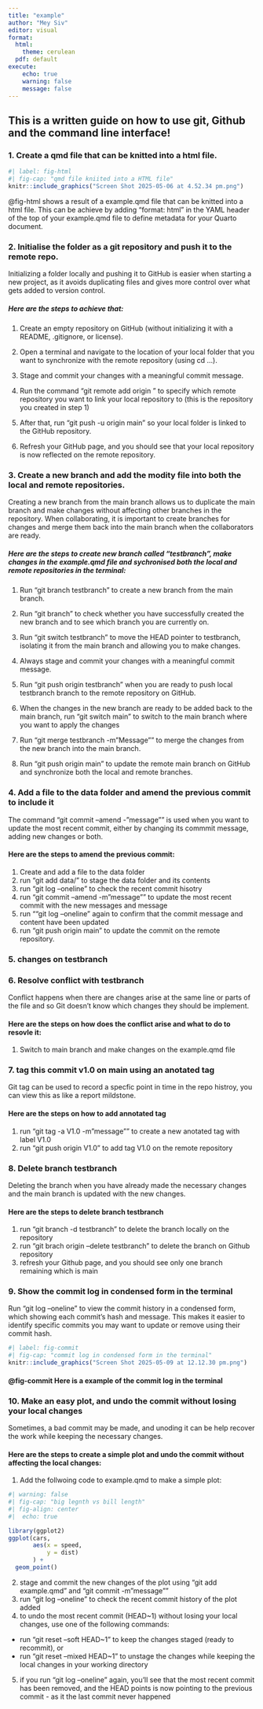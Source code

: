 ```yaml
---
title: "example"
author: "Mey Siv"
editor: visual
format: 
  html: 
    theme: cerulean
  pdf: default
execute:
    echo: true
    warning: false
    message: false
---
```


## This is a written guide on how to use git, Github and the command line interface!

### 1. Create a qmd file that can be knitted into a html file.

```r
#| label: fig-html
#| fig-cap: "qmd file kniited into a HTML file"
knitr::include_graphics("Screen Shot 2025-05-06 at 4.52.34 pm.png")

```

@fig-html shows a result of a example.qmd file that can be knitted into a html file. This can be achieve by adding "format: html" in the YAML header of the top of your example.qmd file to define metadata for your Quarto document.


### 2. Initialise the folder as a git repository and push it to the remote repo.

Initializing a folder locally and pushing it to GitHub is easier when starting a new project, as it avoids duplicating files and gives more control over what gets added to version control.

##### Here are the steps to achieve that:

1.  Create an empty repository on GitHub (without initializing it with a README, .gitignore, or license).

2.  Open a terminal and navigate to the location of your local folder that you want to synchronize with the remote repository (using cd ...).

3.  Stage and commit your changes with a meaningful commit message.

4.  Run the command "git remote add origin <your SSH URL from the remote repo>" to specify which remote repository you want to link your local repository to (this is the repository you created in step 1)

5.  After that, run "git push -u origin main" so your local folder is linked to the GitHub repository.

6.  Refresh your GitHub page, and you should see that your local repository is now reflected on the remote repository.


### 3. Create a new branch and add the modity file into both the local and remote repositories.

Creating a new branch from the main branch allows us to duplicate the main branch and make changes without affecting other branches in the repository. When collaborating, it is important to create branches for changes and merge them back into the main branch when the collaborators are ready.

##### Here are the steps to create new branch called "testbranch", make changes in the example.qmd file and sychronised both the local and remote repositories in the terminal:

1.  Run "git branch testbranch" to create a new branch from the main branch.

2.  Run "git branch" to check whether you have successfully created the new branch and to see which branch you are currently on.

3.  Run "git switch testbranch" to move the HEAD pointer to testbranch, isolating it from the main branch and allowing you to make changes.

4.  Always stage and commit your changes with a meaningful commit message.

5.  Run "git push origin testbranch" when you are ready to push local testbranch branch to the remote repository on GitHub.

6.  When the changes in the new branch are ready to be added back to the main branch, run "git switch main" to switch to the main branch where you want to apply the changes

7.  Run "git merge testbranch -m "Message"" to merge the changes from the new branch into the main branch.

8.  Run "git push origin main" to update the remote main branch on GitHub and synchronize both the local and remote branches.


### 4. Add a file to the data folder and amend the previous commit to include it

The command "git commit --amend -"message"" is used when you want to update the most recent commit, either by changing its commmit message, adding new changes or both. 

#### Here are the steps to amend the previous commit: 
1. Create and add a file to the data folder 
2. run "git add data/" to stage the data folder and its contents
3. run "git log --oneline" to check the recent commit hisotry
4. run "git commit --amend -m "message"" to update the most recent commit with the new messages and message
5. run ""git log --oneline" again to confirm that the commit message and content have been updated 
6. run "git push origin main" to update the commit on the remote repository. 


### 5. changes on testbranch



### 6. Resolve conflict with testbranch

Conflict happens when there are changes arise at the same line or parts of the file and so Git doesn't know which changes they should be implement.

#### Here are the steps on how does the conflict arise and what to do to resovle it:

1.  Switch to main branch and make changes on the example.qmd file














### 7. tag this commit v1.0 on main using an anotated tag 

Git tag can be used to record a specfic point in time in the repo histroy, you can view this as like a report mildstone.  

#### Here are the steps on how to add annotated tag 
1. run "git tag -a V1.0 -m "message"" to create a new anotated tag with label V1.0
2. run "git push origin V1.0" to add tag V1.0 on the remote repository  


### 8. Delete branch testbranch

Deleting the branch when you have already made the necessary changes and the main branch is updated with the new changes. 

#### Here are the steps to delete branch testbranch
1. run "git branch -d testbranch" to delete the branch locally on the repository 
2. run "git brach origin --delete testbranch" to delete the branch on Github repository
3. refresh your Github page, and you should see only one branch remaining which is main 


### 9. Show the commit log in condensed form in the terminal 

Run "git log --oneline" to view the commit history in a condensed form, which showing each commit’s hash and message. This makes it easier to identify specific commits you may want to update or remove using their commit hash.


```r
#| label: fig-commit
#| fig-cap: "commit log in condensed form in the terminal"
knitr::include_graphics("Screen Shot 2025-05-09 at 12.12.30 pm.png")

```

#### @fig-commit Here is a example of the commit log in the terminal 


### 10. Make an easy plot, and undo the commit without losing your local changes 

Sometimes, a bad commit may be made, and unoding it can be help recover the work while keeping the necessary changes. 

#### Here are the steps to create a simple plot and undo the commit without affecting the local changes:

1. Add the follwoing code to example.qmd to make a simple plot: 
```r

#| warning: false 
#| fig-cap: "big legnth vs bill length"
#| fig-align: center
#|  echo: true

library(ggplot2)
ggplot(cars, 
       aes(x = speed, 
           y = dist)
       ) +
  geom_point()
```

2. stage and commit the new changes of the plot using "git add example.qmd" and "git commit -m "message""
3. run "git log --oneline" to check the recent commit history of the plot added 
4. to undo the most recent commit (HEAD~1) without losing your local changes, use one of the following commands:
* run "git reset --soft HEAD~1" to keep the changes staged (ready to recommit), or 
* run "git reset --mixed HEAD~1" to unstage the changes while keeping the local changes in your working directory 
5. if you run "git log --oneline" again, you'll see that the most recent commit has been removed, and the HEAD points is now pointing to the previous commit - as it the last commit never happened


